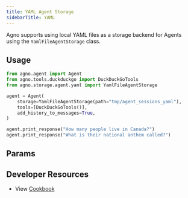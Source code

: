```yaml
---
title: YAML Agent Storage
sidebarTitle: YAML
---
```


Agno supports using local YAML files as a storage backend for Agents using the `YamlFileAgentStorage` class.

## Usage

```python storage.py
from agno.agent import Agent
from agno.tools.duckduckgo import DuckDuckGoTools
from agno.storage.agent.yaml import YamlFileAgentStorage

agent = Agent(
    storage=YamlFileAgentStorage(path="tmp/agent_sessions_yaml"),
    tools=[DuckDuckGoTools()],
    add_history_to_messages=True,
)

agent.print_response("How many people live in Canada?")
agent.print_response("What is their national anthem called?")
```

## Params

<Snippet file="storage-yaml-params.mdx" />

## Developer Resources

- View [Cookbook](https://github.com/agno-agi/agno/blob/main/cookbook/agent_concepts/storage/yaml_storage.py)
